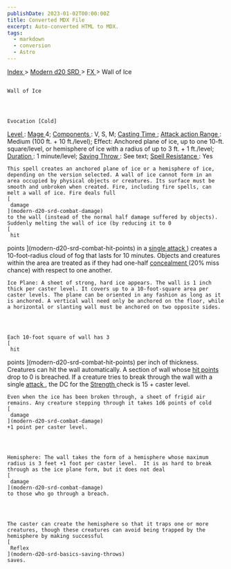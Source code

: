 ```yaml
---
publishDate: 2023-01-02T00:00:00Z
title: Converted MDX File
excerpt: Auto-converted HTML to MDX.
tags:
  - markdown
  - conversion
  - Astro
---
```







[
      Index
     ](-index)
     >
     [
      Modern d20 SRD
     ](modern-d20-srd-index)
     >
     [
      FX
     ](modern-d20-srd-fx-index)
     > Wall of Ice
    




## 
    Wall of Ice
   



    Evocation [Cold]
   



[
     Level
    ](modern-d20-srd-fx-level)
    :
    [
     Mage
    ](modern-d20-srd-classes-advanced-mage)
    4;
    [
     Components
    ](modern-d20-srd-fx-components)
    : V, S, M;
    [
     Casting Time
    ](modern-d20-srd-fx-casting-time)
    ;
    [
     Attack action
    ](modern-d20-srd-combat-attack-actions)
[
     Range
    ](modern-d20-srd-fx-range)
    : Medium (100 ft. + 10 ft./level); Effect: Anchored plane of ice, up to one 10-ft. square/level, or hemisphere of ice with a radius of up to 3 ft. + 1 ft./level;
    [
     Duration
    ](modern-d20-srd-fx-duration)
    :  1 minute/level;
    [
     Saving Throw
    ](modern-d20-srd-basics-saving-throws)
    : See text;
    [
     Spell Resistance
    ](modern-d20-srd-special-abilities-spell-resistance)
    : Yes
   



    This spell creates an anchored plane of ice or a hemisphere of ice, depending on the version selected. A wall of ice cannot form in an area occupied by physical objects or creatures. Its surface must be smooth and unbroken when created. Fire, including fire spells, can melt a wall of ice. Fire deals full
    [
     damage
    ](modern-d20-srd-combat-damage)
    to the wall (instead of the normal half damage suffered by objects). Suddenly melting the wall of ice (by reducing it to 0
    [
     hit
points
    ](modern-d20-srd-combat-hit-points)
    in a
    [
     single attack
    ](modern-d20-srd-combat-attack-roll)
    ) creates a 10-foot-radius cloud of fog that lasts for 10 minutes. Objects and creatures within the area are treated as if they had one-half
    [
     concealment
    ](modern-d20-srd-combat-concealment)
    (20% miss chance) with respect to one another.
   



    Ice Plane: A sheet of strong, hard ice appears. The wall is 1 inch thick per caster level. It covers up to a 10-foot-square area per caster levels. The plane can be oriented in any fashion as long as it is anchored. A vertical wall need only be anchored on the floor, while a horizontal or slanting wall must be anchored on two opposite sides.
   



    Each 10-foot square of wall has 3
    [
     hit
points
    ](modern-d20-srd-combat-hit-points)
    per inch of thickness. Creatures can hit the wall automatically. A section of wall whose
    [
     hit
points
    ](modern-d20-srd-combat-hit-points)
    drop to 0 is breached. If a creature tries to break through the wall with a single
    [
     attack
    ](modern-d20-srd-combat-attack-roll)
    , the DC for the
    [
     Strength
    ](modern-d20-srd-basics-ability-scores)
    check is 15 + caster level.
   



    Even when the ice has been broken through, a sheet of frigid air remains. Any creature stepping through it takes 1d6 points of cold
    [
     damage
    ](modern-d20-srd-combat-damage)
    +1 point per caster level.
   



    Hemisphere: The wall takes the form of a hemisphere whose maximum radius is 3 feet +1 foot per caster level.  It is as hard to break through as the ice plane form, but it does not deal
    [
     damage
    ](modern-d20-srd-combat-damage)
    to those who go through a breach.
   



    The caster can create the hemisphere so that it traps one or more creatures, though these creatures can avoid being trapped by the hemisphere by making successful
    [
     Reflex
    ](modern-d20-srd-basics-saving-throws)
    saves.
   





